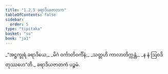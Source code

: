 ```yaml
---
title: "1.2.5 ခရာဒိယဇာတက"
tableOfContents: false
sidebar:
  order: 5
type: "tipitaka"
basket: "su"
book: "ja1"
---
```



<DynamicBreadcrumb />

<Division number="15" book="ja1" e="ch" v="22" p="4">

<Paragraph number="32" type="verses" book="ja1">
_“အဋ္ဌက္ခုရံ ခရာဒိယေ,_  
_မိဂံ ဝင်္ကာတိဝင်္ကိနံ;_  
_သတ္တဟိ ကာလာတိက္ကန္တံ,_  
_န နံ ဩဝဒိတုဿဟေ”တိ._  


</Paragraph>
</Division>

<Paragraph number="33" type="center" book="ja1">
ခရာဒိယဇာတကံ ပဉ္စမံ.
</Paragraph>